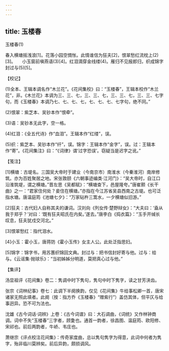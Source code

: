 ```yaml
---
---
---
```

title: 玉楼春
---



玉楼春(1)


春入横塘摇浅浪[1]。花落小园空惆怅。此情谁信为狂夫[2]，恨翠愁红流枕上(2)[3]。　　小玉窗前嗔燕语(3)[4]。红泪滴穿金线缕(4)。雁归不见报郎归，织成锦字封过与(5)[5]。





【校记】


(1)全本、王辑本调名作“木兰花”。《花间集校》曰：“玉楼春”，王辑本校作“木兰花”，非。《木兰花》本调为三、三、七，三、三、七，三、三、七，三、三、七字句，而《玉楼春》本调乃七、七、七、七，七、七、七、七字句，绝不同。”

(2)恨翠：紫芝本、吴钞本作“恨牵”。

(3)语：吴钞本无此字，空一格。

(4)红泪：《全五代诗》作“血泪”。王辑本作“红缕”，误。

(5)织：紫芝本、吴钞本作“纤”，误。锦字：王辑本作“金字”，误。过：王辑本作“寄”。《花间集注》曰：“《词律》谓‘过字恐误’。窃疑当是迟字之讹。”





【笺注】


[1]横塘：古堤名。三国吴大帝时于建业（今南京市）南淮水（今秦淮河）南岸修筑。亦为百姓聚居之地。宋张敦颐《六朝事迹编类·江河门》：“吴大帝时，自江口沿淮筑堤，谓之横塘。”晋左思《吴都赋》：“横塘查下，邑屋隆夸。”唐崔颢《长干曲》之一：“君家住何处？妾住在横塘。”亦指在今江苏省吴县西南之古堤。也可泛指水塘。唐温庭筠《池塘七夕》：“万家砧杵三篙水，一夕横塘似旧游。”

[2]狂夫：古代妇人自称其夫的谦词。汉刘向《列女传·楚野辩女》：“大夫曰：‘盍从我于郑乎？’对曰：‘既有狂夫昭氏在内矣。’遂去。”唐李白《捣衣篇》：“玉手开缄长叹息，狂夫犹戍交河北。”

[3]恨翠愁红：指代泪水。

[4]小玉：霍小玉，唐蒋防《霍小玉传》女主人公。此处泛指思妇。

[5]锦字：锦字书，用苏蕙织锦回文典。封过与：把书信封好寄与他。过与：给与。《云谣集·抛球乐》：“当初姊姊分明道，莫把真心过与他。”





【集评】


汤显祖评《花间集》卷二：隽调中时下隽句，隽句中时下隽字，读之甘芳浃齿。

张宗《词林纪事》卷七：此调下半阕换韵，仅见《花间集》牛给事松卿一首，唐宋诸家无照此填者。此阕（按：指方乔《玉楼春》“赠紫行”）盖仿其体，但平仄与给事迥异。恐不可为法也。

沈雄《古今词话·词辨》上卷：《古今词谱》曰：大石调曲，《词统》又作林钟商调。词中不失“玉楼春”三字者，顾夐也。通首一韵者，徐昌图、温庭筠、欧阳修、宋祁也。前后两韵者，牛峤、韦庄也。

萧继宗《评点校注花间集》：传奇家度曲，总以隽句隽字为得意，此词中何者为隽字，殆非临川莫辨矣。前后异韵，颇损调风。